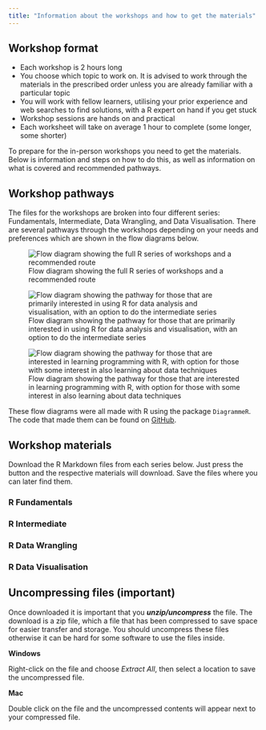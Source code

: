 ```yaml
---
title: "Information about the workshops and how to get the materials"
---
```


## Workshop format

*   Each workshop is 2 hours long
*   You choose which topic to work on. It is advised to work through the materials in the prescribed order unless you are already familiar with a particular topic
*   You will work with fellow learners, utilising your prior experience and web searches to find solutions, with a R expert on hand if you get stuck
*   Workshop sessions are hands on and practical 
*   Each worksheet will take on average 1 hour to complete (some longer, some shorter)

To prepare for the in-person workshops you need to get the materials. Below is information and steps on how to do this, as well as information on what is covered and recommended pathways.

## Workshop pathways

The files for the workshops are broken into four different series: Fundamentals, Intermediate, Data Wrangling, and Data Visualisation. There are several pathways through the workshops depending on your needs and preferences which are shown in the flow diagrams below. 

![Flow diagram showing the full R series of workshops and a recommended route](images/full_R_series.png)

![Flow diagram showing the pathway for those that are primarily interested in using R for data analysis and visualisation, with an option to do the intermediate series](images/data_R_series.png)

![Flow diagram showing the pathway for those that are interested in learning programming with R, with option for those with some interest in also learning about data techniques](images/programming_R_series.png)

These flow diagrams were all made with R using the package `DiagrammeR`. The code that made them can be found on [GitHub](https://github.com/andrewmoles2/graphviz-figures/blob/main/r_workshops.R). 

## Workshop materials

Download the R Markdown files from each series below. Just press the button and the respective materials will download. Save the files where you can later find them. 

### R Fundamentals



### R Intermediate



### R Data Wrangling



### R Data Visualisation




## Uncompressing files (important)

Once downloaded it is important that you ***unzip/uncompress*** the file. The download is a zip file, which a file that has been compressed to save space for easier transfer and storage. You should uncompress these files otherwise it can be hard for some software to use the files inside. 

**Windows**

Right-click on the file and choose *Extract All*, then select a location to save the uncompressed file. 

**Mac**

Double click on the file and the uncompressed contents will appear next to your compressed file. 

